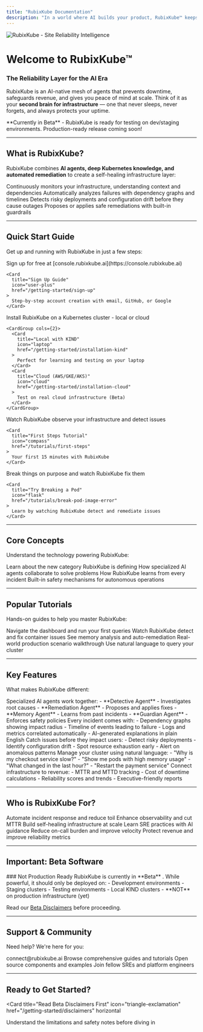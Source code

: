 ```yaml
---
title: "RubixKube Documentation"
description: "In a world where AI builds your product, RubixKube™ keeps it alive."
---
```


<Frame>
  <img
    style={{ borderRadius: '0.5rem' }}
    src="/images/talk-to-your-infra.png"
    alt="RubixKube - Site Reliability Intelligence"
  />
</Frame>

# Welcome to RubixKube™

### The Reliability Layer for the AI Era
RubixKube is an AI-native mesh of agents that prevents downtime, safeguards revenue, and gives you peace of mind at scale. Think of it as your **second brain for infrastructure**  — one that never sleeps, never forgets, and always protects your uptime.

<Info>
**Currently in Beta** - RubixKube is ready for testing on dev/staging environments. Production-ready release coming soon!
</Info>

---

## What is RubixKube?

RubixKube combines **AI agents, deep Kubernetes knowledge, and automated remediation**  to create a self-healing infrastructure layer:

<CardGroup cols={2}>
  <Card title="Observes Like an SRE" icon="eye">
    Continuously monitors your infrastructure, understanding context and dependencies
  </Card>
  <Card title="Diagnoses Root Causes" icon="magnifying-glass">
    Automatically analyzes failures with dependency graphs and timelines
  </Card>
  <Card title="Prevents Incidents" icon="shield">
    Detects risky deployments and configuration drift before they cause outages
  </Card>
  <Card title="Fixes Issues Autonomously" icon="wand-magic-sparkles">
    Proposes or applies safe remediations with built-in guardrails
  </Card>
</CardGroup>

---

## Quick Start Guide

Get up and running with RubixKube in just a few steps:

<Steps>
  <Step title="Create Your Account">
    Sign up for free at [console.rubixkube.ai](https://console.rubixkube.ai)
    
    <Card
      title="Sign Up Guide"
      icon="user-plus"
      href="/getting-started/sign-up"
    >
      Step-by-step account creation with email, GitHub, or Google
    </Card>
  </Step>

  <Step title="Choose Your Installation Method">
    Install RubixKube on a Kubernetes cluster - local or cloud
    
    <CardGroup cols={2}>
      <Card
        title="Local with KIND"
        icon="laptop"
        href="/getting-started/installation-kind"
      >
        Perfect for learning and testing on your laptop
      </Card>
      <Card
        title="Cloud (AWS/GKE/AKS)"
        icon="cloud"
        href="/getting-started/installation-cloud"
      >
        Test on real cloud infrastructure (Beta)
      </Card>
    </CardGroup>
  </Step>

  <Step title="Start Monitoring">
    Watch RubixKube observe your infrastructure and detect issues
    
    <Card
      title="First Steps Tutorial"
      icon="compass"
      href="/tutorials/first-steps"
    >
      Your first 15 minutes with RubixKube
    </Card>
  </Step>

  <Step title="See It in Action">
    Break things on purpose and watch RubixKube fix them
    
    <Card
      title="Try Breaking a Pod"
      icon="flask"
      href="/tutorials/break-pod-image-error"
    >
      Learn by watching RubixKube detect and remediate issues
    </Card>
  </Step>
</Steps>

---

## Core Concepts

Understand the technology powering RubixKube:

<CardGroup cols={2}>
  <Card
    title="Site Reliability Intelligence (SRI)"
    icon="brain"
    href="/concepts/what-is-sri"
  >
    Learn about the new category RubixKube is defining
  </Card>
  <Card
    title="Agent Mesh Architecture"
    icon="diagram-project"
    href="/concepts/agent-mesh"
  >
    How specialized AI agents collaborate to solve problems
  </Card>
  <Card
    title="Memory Engine"
    icon="database"
    href="/concepts/memory-engine"
  >
    How RubixKube learns from every incident
  </Card>
  <Card
    title="Safety Guardrails"
    icon="shield-halved"
    href="/concepts/guardrails"
  >
    Built-in safety mechanisms for autonomous operations
  </Card>
</CardGroup>

---

## Popular Tutorials

Hands-on guides to help you master RubixKube:

<CardGroup cols={3}>
  <Card
    title="First Steps"
    icon="shoe-prints"
    href="/tutorials/first-steps"
  >
    Navigate the dashboard and run your first queries
  </Card>
  <Card
    title="Fix ImagePullBackOff"
    icon="image"
    href="/tutorials/break-pod-image-error"
  >
    Watch RubixKube detect and fix container issues
  </Card>
  <Card
    title="Fix OOMKilled Pods"
    icon="memory"
    href="/tutorials/break-pod-memory-oom"
  >
    See memory analysis and auto-remediation
  </Card>
  <Card
    title="RubixKube in Action"
    icon="play"
    href="/tutorials/rubixkube-in-action"
  >
    Real-world production scenario walkthrough
  </Card>
  <Card
    title="Talk to Your Infrastructure"
    icon="comments"
    href="/tutorials/talk-to-infra"
  >
    Use natural language to query your cluster
  </Card>
</CardGroup>

---

## Key Features

What makes RubixKube different:

<AccordionGroup>
  <Accordion title=" AI-Native Agent Mesh" icon="network-wired">
    Specialized AI agents work together:
    - **Detective Agent** - Investigates root causes
    - **Remediation Agent** - Proposes and applies fixes
    - **Memory Agent** - Learns from past incidents
    - **Guardian Agent** - Enforces safety policies
  </Accordion>

  <Accordion title=" Evidence-Linked Root Cause Analysis" icon="magnifying-glass-chart">
    Every incident comes with:
    - Dependency graphs showing impact radius
    - Timeline of events leading to failure
    - Logs and metrics correlated automatically
    - AI-generated explanations in plain English
  </Accordion>

  <Accordion title=" Predictive Failure Prevention" icon="triangle-exclamation">
    Catch issues before they impact users:
    - Detect risky deployments
    - Identify configuration drift
    - Spot resource exhaustion early
    - Alert on anomalous patterns
  </Accordion>

  <Accordion title=" Conversational Infrastructure Control" icon="message">
    Manage your cluster using natural language:
    - "Why is my checkout service slow?"
    - "Show me pods with high memory usage"
    - "What changed in the last hour?"
    - "Restart the payment service"
  </Accordion>

  <Accordion title=" Business Impact Metrics" icon="chart-line">
    Connect infrastructure to revenue:
    - MTTR and MTTD tracking
    - Cost of downtime calculations
    - Reliability scores and trends
    - Executive-friendly reports
  </Accordion>
</AccordionGroup>

---

## Who is RubixKube For?

<CardGroup cols={3}>
  <Card title="DevOps Engineers" icon="server">
    Automate incident response and reduce toil
  </Card>
  <Card title="Site Reliability Engineers" icon="gauge">
    Enhance observability and cut MTTR
  </Card>
  <Card title="Platform Engineers" icon="layer-group">
    Build self-healing infrastructure at scale
  </Card>
  <Card title="Junior Developers" icon="graduation-cap">
    Learn SRE practices with AI guidance
  </Card>
  <Card title="Engineering Managers" icon="users">
    Reduce on-call burden and improve velocity
  </Card>
  <Card title="CTOs & VPs" icon="briefcase">
    Protect revenue and improve reliability metrics
  </Card>
</CardGroup>

---

## Important: Beta Software

<Warning>
### Not Production Ready
RubixKube is currently in **Beta** . While powerful, it should only be deployed on:
-  Development environments
-  Staging clusters  
-  Testing environments
-  Local KIND clusters
- **NOT** on production infrastructure (yet)

Read our [Beta Disclaimers](/getting-started/disclaimers) before proceeding.
</Warning>

---

## Support & Community

Need help? We're here for you:

<CardGroup cols={2}>
  <Card title="Email Support" icon="envelope">
    connect@rubixkube.ai
  </Card>
  <Card title="Documentation" icon="book">
    Browse comprehensive guides and tutorials
  </Card>
  <Card title="GitHub" icon="github" href="https://github.com/rubixkube-io">
    Open source components and examples
  </Card>
  <Card title="Community Slack" icon="slack">
    Join fellow SREs and platform engineers
  </Card>
</CardGroup>

---

## Ready to Get Started?

<Card
  title="Read Beta Disclaimers First"
  icon="triangle-exclamation"
  href="/getting-started/disclaimers"
  horizontal
>
  Understand the limitations and safety notes before diving in
</Card>
